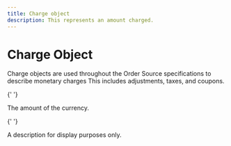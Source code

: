 ```yaml
---
title: Charge object
description: This represents an amount charged.
---
```


# Charge Object

Charge objects are used throughout the Order Source specifications to describe monetary charges This includes adjustments, taxes, and coupons.

<Reference>

{' '}

<Field name="amount" type="number" required={true} nullable={false}>
  <Description>The amount of the currency.</Description>
</Field>

{' '}

<Field name="description" type="string" required={true} nullable={false}>
  <Description>A description for display purposes only.</Description>
</Field>

</Reference>
